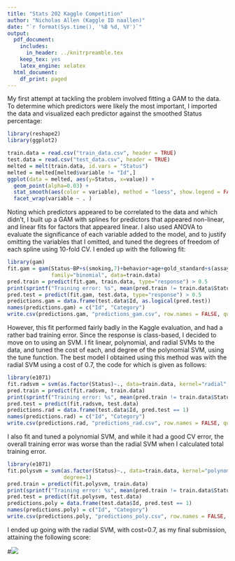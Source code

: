 ```yaml
---
title: "Stats 202 Kaggle Competition"
author: "Nicholas Allen (Kaggle ID naallen)"
date: "`r format(Sys.time(), '%B %d, %Y')`"
output:
  pdf_document:
    includes:
      in_header: ../knitrpreamble.tex
    keep_tex: yes
    latex_engine: xelatex
  html_document:
    df_print: paged
---
```


My first attempt at tackling the problem involved fitting a GAM to the data. To determine which predictors were likely the most important, I imported the data and visualized each predictor against the smoothed Status percentage:

```r
library(reshape2)
library(ggplot2)

train.data = read.csv("train_data.csv", header = TRUE)
test.data = read.csv("test_data.csv", header = TRUE)
melted = melt(train.data, id.vars = "Status")
melted = melted[melted$variable != "Id",]
ggplot(data = melted, aes(y=Status, x=value)) +
  geom_point(alpha=0.03) +
  stat_smooth(aes(color = variable), method = "loess", show.legend = FALSE) + 
  facet_wrap(variable ~ . )
```

Noting which predictors appeared to be correlated to the data and which didn't, I built up a GAM with splines for predictors that appeared non-linear, and linear fits for factors that appeared linear. I also used ANOVA to evaluate the significance of each variable added to the model, and to justify omitting the variables that I omitted, and tuned the degrees of freedom of each spline using 10-fold CV. I ended up with the following fit:

```r
library(gam)
fit.gam = gam(Status~BP+s(smoking,7)+behavior+age+gold_standard+s(assay,7)+s(alcohol,3), 
              family="binomial", data=train.data)
pred.train = predict(fit.gam, train.data, type="response") > 0.5
print(sprintf("Training error: %s", mean(pred.train != train.data$Status)))
pred.test = predict(fit.gam, test.data, type="response") > 0.5
predictions.gam = data.frame(test.data$Id, as.logical(pred.test))
names(predictions.gam) = c("Id", "Category")
write.csv(predictions.gam, "predictions_gam.csv", row.names = FALSE, quote = FALSE)
```

However, this fit performed fairly badly in the Kaggle evaluation, and had a rather bad training error. Since the response is class-based, I decided to move on to using an SVM. I fit linear, polynomial, and radial SVMs to the data, and tuned the cost of each, and degree of the polynomial SVM, using the tune function. The best model I obtained using this method was with the radial SVM using a cost of 0.7, the code for which is given as follows:

```r
library(e1071)
fit.radsvm = svm(as.factor(Status)~., data=train.data, kernel="radial", cost=0.7)
pred.train = predict(fit.radsvm, train.data)
print(sprintf("Training error: %s", mean(pred.train != train.data$Status)))
pred.test = predict(fit.radsvm, test.data)
predictions.rad = data.frame(test.data$Id, pred.test == 1)
names(predictions.rad) = c("Id", "Category")
write.csv(predictions.rad, "predictions_rad.csv", row.names = FALSE, quote = FALSE)
```

I also fit and tuned a polynomial SVM, and while it had a good CV error, the overall training error was worse than the radial SVM when I calculated total training error.

```r
library(e1071)
fit.polysvm = svm(as.factor(Status)~., data=train.data, kernel="polynomial", cost=0.1, 
                  degree=1)
pred.train = predict(fit.polysvm, train.data)
print(sprintf("Training error: %s", mean(pred.train != train.data$Status)))
pred.test = predict(fit.polysvm, test.data)
predictions.poly = data.frame(test.data$Id, pred.test == 1)
names(predictions.poly) = c("Id", "Category")
write.csv(predictions.poly, "predictions_poly.csv", row.names = FALSE, quote = FALSE)
```

I ended up going with the radial SVM, with cost=0.7, as my final submission, attaining the following score:

#![](score.png)
